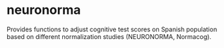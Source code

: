 # neuronorma

Provides functions to adjust cognitive test scores on Spanish population based on different normalization studies (NEURONORMA, Normacog).